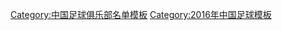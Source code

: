 {{Football squad with groups
|name=2016年中甲分类名单湖南
|bgcolor=#ff0000
|bordercolor=#ff0000
|textcolor=#F8F8F8
|title=[[湖南湘涛足球俱乐部|<span style="color:#F8F8F8">湖南湘涛华莱</span>]] — [[2016年中国足球甲级联赛|<span style="color:#F8F8F8">2016年</span>]][[中国足球甲级联赛|<span style="color:#F8F8F8">中甲联赛第 16 名</span>]]
|group1=全年参赛球员
|list1=<div>
{{Football squad2 player|no=1|name=[[邓子豪]]}}
{{Football squad2 player|no=2|name=[[纪政玉]]}}
{{Football squad2 player|no=3|name=[[周琛崴]]}}
{{Football squad2 player|no=4|name=[[曹驩]]}}
{{Football squad2 player|no=5|name={{flagicon|SLO}} {{flagicon|FRA}} {{link-en|洛克·埃尔斯纳|Rok Elsner|-{zh-hans:埃尔斯纳;zh-hk:艾斯拿}-}}}}
{{Football squad2 player|no=6|name=[[孔涛 (足球运动员)|孔涛]]}}
{{Football squad2 player|no=7|name=[[陈子介]]}}
{{Football squad2 player|no=8|name=[[杨柯]]}}
{{Football squad2 player|no=9|name={{flagicon|COL}} [[路易斯·卡洛斯·卡贝萨斯|-{zh-hans:卡贝萨斯;zh-hk:卡比沙斯}-]]}}
{{Football squad2 player|no=11|name=[[李想]]}}
{{Football squad2 player|no=13|name=[[王琛 (足球运动员)|王琛]]}}
{{Football squad2 player|no=16|name=[[谢维超]]}}
{{Football squad2 player|no=17|name=[[李昭楠]]}}
{{Football squad2 player|no=18|name=[[秦鹏]]}}
{{Football squad2 player|no=19|name=[[董建宏]]}}
{{Football squad2 player|no=20|name=[[刘鑫瑜]]}}
{{Football squad2 player|no=21|name=[[曹国栋]]}}
{{Football squad2 player|no=22|name=[[刘玉圣]]}}
{{Football squad2 player|no=22|name=[[刘青]]}}
{{Football squad2 player|no=25|name=[[孙国梁]]}}
{{Football squad2 player|no=28|name=[[王昊智]]}}
{{Football squad2 player|no=30|name=[[王鹏 (1989年)|王鹏]]}}
{{Football squad2 player|no=31|name=[[刘帅 (1990年)|刘帅]]}}
{{Football squad2 player|no=32|name=[[郝爽]]}}
{{Football squad2 player|no=33|name=[[姚江山]]}}
</div>
|group2=夏季转入球员
|list2=<div>
{{Football squad2 player|no=14|name={{flagicon|ISR}} {{flagicon|NGR}} {{link-en|托托·塔穆兹|Toto Tamuz|-{zh-hans:塔穆兹;zh-hk:達梅斯}-}}}}
{{Football squad2 player|no=42|name=[[王钰洋]]}}
{{Football squad2 player|no=45|name={{flagicon|TPE}} [[陈昭安]]}}
</div>
|group3=夏季转出球员
|list3=<div>
{{Football squad2 player|no=10|name={{flagicon|COL}} {{link-es|约翰·埃德瓦尔·瓦洛伊|Jhon Edwar Valoy|-{zh-hans:瓦洛伊;zh-hk:华罗耶}-}}}}
{{Football squad2 player|no=27|name=[[袁露]]}}
{{Football squad2 player|no=29|name=[[薛源]]}}
</div>
|group4=主教练
|list4={{flagicon|SLO}} [[托马斯·卡夫季奇|-{zh-hans:卡夫季奇;zh-hk:卡域治}-]]（至第 10 轮）；[[黄向东]]
}}
<noinclude>
{{DEFAULTSORT:Hunan Billows F.C. Squad 2016}}
[[Category:中国足球俱乐部名单模板]]
[[Category:2016年中国足球模板]]
</noinclude>